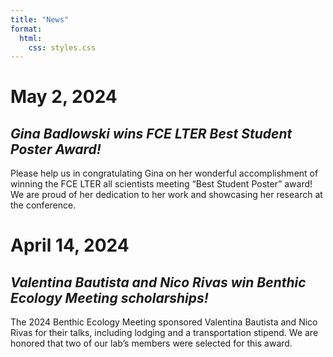 ```yaml
---
title: "News"
format:
  html:
    css: styles.css
---
```


# May 2, 2024
## _Gina Badlowski wins FCE LTER Best Student Poster Award!_
Please help us in congratulating Gina on her wonderful accomplishment of winning the FCE LTER all scientists meeting "Best Student Poster" award! We are proud of her dedication to her work and showcasing her research at the conference. 


# April 14, 2024
## _Valentina Bautista and Nico Rivas win Benthic Ecology Meeting scholarships!_
The 2024 Benthic Ecology Meeting sponsored Valentina Bautista and Nico Rivas for their talks, including lodging and a transportation stipend. We are honored that two of our lab's members were selected for this award. 




